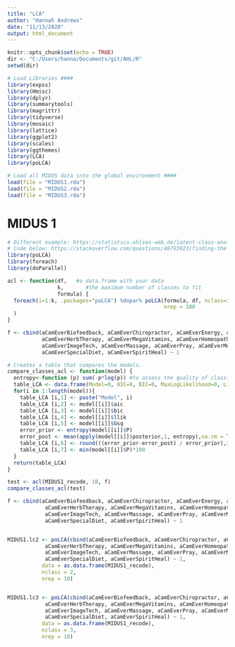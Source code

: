 ```yaml
---
title: "LCA"
author: "Hannah Andrews"
date: "11/13/2020"
output: html_document
---
```


```r
knitr::opts_chunk$set(echo = TRUE)
dir <- "C:/Users/hanna/Documents/git/AHL/R"
setwd(dir)

# Load Libraries ####
library(expss)
library(Hmisc)
library(dplyr)
library(summarytools)
library(magrittr)
library(tidyverse)
library(mosaic)
library(lattice)
library(ggplot2)
library(scales)
library(ggthemes)
library(LCA)
library(poLCA)

# Load all MIDUS data into the global environment ####
load(file = "MIDUS1.rda")
load(file = "MIDUS2.rda")
load(file = "MIDUS3.rda")

```
# MIDUS 1

```r
# Different example: https://statistics.ohlsen-web.de/latent-class-analysis-polca/
# Code below: https://stackoverflow.com/questions/48793923/finding-the-best-lca-model-in-polca-r-package
library(poLCA)
library(foreach)
library(doParallel)

acl <- function(df,   #a data.frame with your data 
                k,       #the maximum number of classes to fit
                formula) {  
  foreach(i=1:k, .packages="poLCA") %dopar% poLCA(formula, df, nclass=i, 
                                                  nrep = 100
  )
}

f <- cbind(aCamEverBiofeedback, aCamEverChiropractor, aCamEverEnergy, aCamEverMoveTherapy,
           aCamEverHerbTherapy, aCamEverMegaVitamins, aCamEverHomeopathy, aCamEverHypnosis,
           aCamEverImageTech, aCamEverMassage, aCamEverPray, aCamEverMeditate,
           aCamEverSpecialDiet, aCamEverSpiritHeal) ~ 1

# Creates a table that compares the models. 
compare_classes_acl <- function(model) {
  entropy<-function (p) sum(-p*log(p)) #to assess the quality of classification
  table_LCA <- data.frame(Model=0, AIC=0, BIC=0, MaxLogLikelihood=0, LikelihoodRatio=0, Entropy=0, PropInSmallestClass=0)   #empty data.frame to prealocate memory. 
  for(i in 1:length(model)){
    table_LCA [i,1] <- paste("Model", i)
    table_LCA [i,2] <- model[[i]]$aic
    table_LCA [i,3] <- model[[i]]$bic
    table_LCA [i,4] <- model[[i]]$llik
    table_LCA [i,5] <- model[[i]]$Gsq
    error_prior <- entropy(model[[i]]$P)
    error_post <- mean(apply(model[[i]]$posterior,1, entropy),na.rm = TRUE)
    table_LCA [i,6] <- round(((error_prior-error_post) / error_prior),3)
    table_LCA [i,7] <- min(model[[i]]$P)*100
  }
  return(table_LCA)
}

test <- acl(MIDUS1_recode, 10, f)
compare_classes_acl(test)
```


```r
f <- cbind(aCamEverBiofeedback, aCamEverChiropractor, aCamEverEnergy, aCamEverMoveTherapy,
            aCamEverHerbTherapy, aCamEverMegaVitamins, aCamEverHomeopathy, aCamEverHypnosis,
            aCamEverImageTech, aCamEverMassage, aCamEverPray, aCamEverMeditate,
            aCamEverSpecialDiet, aCamEverSpiritHeal) ~ 1


MIDUS1.lc2 <- poLCA(cbind(aCamEverBiofeedback, aCamEverChiropractor, aCamEverEnergy, aCamEverMoveTherapy,
            aCamEverHerbTherapy, aCamEverMegaVitamins, aCamEverHomeopathy, aCamEverHypnosis,
            aCamEverImageTech, aCamEverMassage, aCamEverPray, aCamEverMeditate,
            aCamEverSpecialDiet, aCamEverSpiritHeal) ~ 1, 
           data = as.data.frame(MIDUS1_recode), 
           nclass = 2,
           nrep = 10)


MIDUS1.lc3 <- poLCA(cbind(aCamEverBiofeedback, aCamEverChiropractor, aCamEverEnergy, aCamEverMoveTherapy,
            aCamEverHerbTherapy, aCamEverMegaVitamins, aCamEverHomeopathy, aCamEverHypnosis,
            aCamEverImageTech, aCamEverMassage, aCamEverPray, aCamEverMeditate,
            aCamEverSpecialDiet, aCamEverSpiritHeal) ~ 1, 
           data = as.data.frame(MIDUS1_recode), 
           nclass = 3,
           nrep = 10)
```
